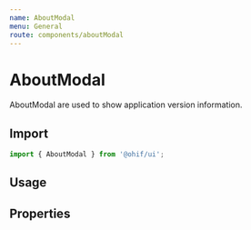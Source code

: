 ```yaml
---
name: AboutModal
menu: General
route: components/aboutModal
---
```



# AboutModal

AboutModal are used to show application version information.

## Import

```javascript
import { AboutModal } from '@ohif/ui';
```

## Usage

<Playground>
  <div className="p-4">
    <AboutModal />
  </div>
</Playground>

## Properties

<Props of={AboutModal} />
